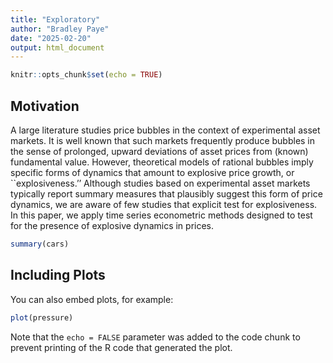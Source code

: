 ```yaml
---
title: "Exploratory"
author: "Bradley Paye"
date: "2025-02-20"
output: html_document
---
```


```r
knitr::opts_chunk$set(echo = TRUE)
```

## Motivation

A large literature studies price bubbles in the context of experimental asset markets. It is well known that such markets frequently produce bubbles in the sense of prolonged, upward deviations of asset prices from (known) fundamental value. However, theoretical models of rational bubbles imply specific forms of dynamics that amount to explosive price growth, or ``explosiveness.'' Although studies based on experimental asset markets typically report summary measures that plausibly suggest this form of price dynamics, we are aware of few studies that explicit test for explosiveness. In this paper, we apply time series econometric methods designed to test for the presence of explosive dynamics in prices. 

```r
summary(cars)
```

## Including Plots

You can also embed plots, for example:

```r
plot(pressure)
```

Note that the `echo = FALSE` parameter was added to the code chunk to prevent printing of the R code that generated the plot.
